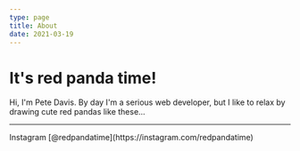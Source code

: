 ```yaml
---
type: page
title: About
date: 2021-03-19
---
```


# It's red panda time!

Hi, I'm Pete Davis. By day I'm a serious web developer, but I like to relax by drawing cute red pandas like these...

---

<div>
  Instagram [@redpandatime](https://instagram.com/redpandatime)
</div>
